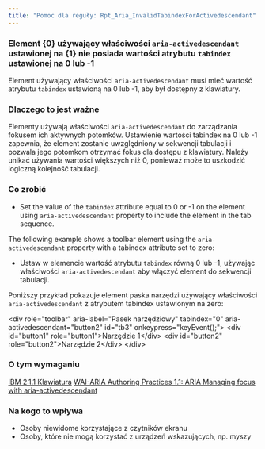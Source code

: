 ```yaml
---
title: "Pomoc dla reguły: Rpt_Aria_InvalidTabindexForActivedescendant"
---
```


<div className="toolHelp">
<Row>
<Column colLg={16} colMd={8} colSm={4} className="toolHead">

### Element {0} używający właściwości `aria-activedescendant` ustawionej na {1} nie posiada wartości atrybutu `tabindex` ustawionej na 0 lub -1  


<div id="locLevel"></div>

Element używający właściwości `aria-activedescendant` musi mieć wartość atrybutu `tabindex` ustawioną na 0 lub -1, aby był dostępny z klawiatury.


</Column>
</Row>
<Row>
<Column colLg={11} colMd={5} colSm={4} className="toolMain">

### Dlaczego to jest ważne

Elementy używają właściwości `aria-activedescendant` do zarządzania fokusem ich aktywnych potomków. 
Ustawienie wartości tabindex na 0 lub -1 zapewnia, że element zostanie uwzględniony w sekwencji tabulacji i pozwala jego potomkom otrzymać fokus dla dostępu z klawiatury. 
Należy unikać używania wartości większych niż 0, ponieważ może to uszkodzić logiczną kolejność tabulacji.



<div id="locSnippet"></div>

### Co zrobić

 * Set the value of the `tabindex` attribute equal to 0 or -1 on the element using `aria-activedescendant` property to include the element in the tab sequence. 

 The following example shows a toolbar element using the `aria-activedescendant` property with a tabindex attribute set to zero:
 
 
 
 * Ustaw w elemencie  wartość atrybutu `tabindex` równą 0 lub -1, używając właściwości `aria-activedescendant` aby włączyć element do sekwencji tabulacji. 

Poniższy przykład pokazuje element paska narzędzi używający właściwości `aria-activedescendant` z atrybutem tabindex ustawionym na zero: 

<CodeSnippet type="multi" light={true}>&lt;div role="toolbar" aria-label="Pasek narzędziowy" tabindex="0" aria-activedescendant="button2" id="tb3" onkeypress="keyEvent();"&gt;
    &lt;div id="button1" role="button1"&gt;Narzędzie 1&lt;/div&gt;
    &lt;div id="button2" role="button2"&gt;Narzędzie 2&lt;/div&gt;
&lt;/div&gt;  </CodeSnippet>

</Column>
<Column colLg={5} colMd={3} colSm={4} className="toolLeft">

### O tym wymaganiu

[IBM 2.1.1 Klawiatura](http://www.ibm.com/able/guidelines/ci162/keyboard.html)
[WAI-ARIA Authoring Practices 1.1: ARIA Managing focus with aria-activedescendant](https://www.w3.org/TR/wai-aria-practices-1.1/#kbd_focus_activedescendant)

### Na kogo to wpływa

* Osoby niewidome korzystające z czytników ekranu
* Osoby, które nie mogą korzystać z urządzeń wskazujących, np. myszy

</Column>
</Row>
</div>

